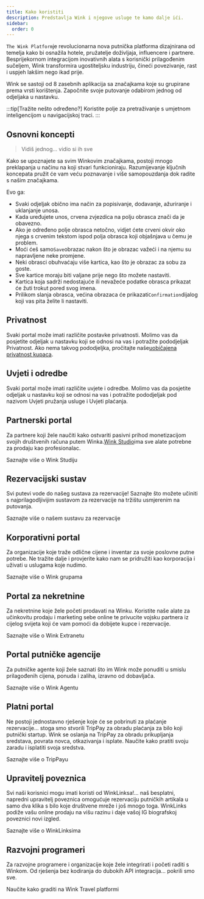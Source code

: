 ```yaml
---
title: Kako koristiti
description: Predstavlja Wink i njegove usluge te kamo dalje ići.
sidebar:
  order: 0
---
```


`The Wink Platform`je revolucionarna nova putnička platforma dizajnirana od temelja kako bi osnažila hotele, pružatelje doživljaja, influencere i partnere. Besprijekornom integracijom inovativnih alata s korisnički prilagođenim sučeljem, Wink transformira ugostiteljsku industriju, čineći povezivanje, rast i uspjeh lakšim nego ikad prije.

Wink se sastoji od 8 zasebnih aplikacija sa značajkama koje su grupirane prema vrsti korištenja.
Započnite svoje putovanje odabirom jednog od odjeljaka u nastavku.

:::tip\[Tražite nešto određeno?]
Koristite polje za pretraživanje s umjetnom inteligencijom u navigacijskoj traci.
:::

## Osnovni koncepti

> Vidiš jednog... vidio si ih sve

Kako se upoznajete sa svim Winkovim značajkama, postoji mnogo preklapanja u načinu na koji stvari funkcioniraju.
Razumijevanje ključnih koncepata pružit će vam veću poznavanje i više samopouzdanja dok radite s našim značajkama.

Evo ga:

* Svaki odjeljak obično ima način za popisivanje, dodavanje, ažuriranje i uklanjanje unosa.
* Kada uređujete unos, crvena zvjezdica<Badge text="*" variant="danger" size="large" />
  na polju obrasca znači da je obavezno.
* Ako je određeno polje obrasca netočno, vidjet ćete crveni okvir oko njega s crvenim tekstom ispod polja obrasca koji objašnjava u čemu je problem.
* Moći ćeš samo`Save`obrazac nakon što je obrazac važeći i na njemu su napravljene neke promjene.
* Neki obrasci obuhvaćaju više kartica, kao što je obrazac za sobu za goste.
* Sve kartice moraju biti valjane prije nego što možete nastaviti.
* Kartica koja sadrži nedostajuće ili nevažeće podatke obrasca prikazat će žuti trokut<Badge text="⚠️" variant="caution" size="large" />
  pored svog imena.
* Prilikom slanja obrasca, većina obrazaca će prikazati`Confirmation`dijalog koji vas pita želite li nastaviti.

## Privatnost

Svaki portal može imati različite postavke privatnosti. Molimo vas da posjetite odjeljak u nastavku koji se odnosi na vas i potražite pododjeljak Privatnost. Ako nema takvog pododjeljka, pročitajte naše[uobičajena privatnost kupaca](/booking-engine/privacy).

## Uvjeti i odredbe

Svaki portal može imati različite uvjete i odredbe. Molimo vas da posjetite odjeljak u nastavku koji se odnosi na vas i potražite pododjeljak pod nazivom Uvjeti pružanja usluge i Uvjeti plaćanja.

## Partnerski portal

Za partnere koji žele naučiti kako ostvariti pasivni prihod monetizacijom svojih društvenih računa putem Winka.[Wink Studio](https://studio.wink.travel)ima sve alate potrebne za prodaju kao profesionalac.

<LinkButton href="/studio/what-is-studio">
  Saznajte više o Wink Studiju
</LinkButton>


## Rezervacijski sustav

Svi putevi vode do našeg sustava za rezervacije! Saznajte što možete učiniti s najprilagodljivijim sustavom za rezervacije na tržištu usmjerenim na putovanja.

<LinkButton href="/booking-engine/in-a-nutshell">
  Saznajte više o našem sustavu za rezervacije
</LinkButton>


## Korporativni portal

Za organizacije koje traže odlične cijene i inventar za svoje poslovne putne potrebe. Ne tražite dalje i provjerite kako nam se pridružiti kao korporacija i uživati ​​u uslugama koje nudimo.

<LinkButton href="/corporate/what-is-group">
  Saznajte više o Wink grupama
</LinkButton>


## Portal za nekretnine

Za nekretnine koje žele početi prodavati na Winku. Koristite naše alate za učinkovitu prodaju i marketing sebe online te privucite vojsku partnera iz cijelog svijeta koji će vam pomoći da dobijete kupce i rezervacije.

<LinkButton href="/extranet/what-is-extranet">
  Saznajte više o Wink Extranetu
</LinkButton>


## Portal putničke agencije

Za putničke agente koji žele saznati što im Wink može ponuditi u smislu prilagođenih cijena, ponuda i zaliha, izravno od dobavljača.

<LinkButton href="/travel-agent/what-is-agent">
  Saznajte više o Wink Agentu
</LinkButton>


## Platni portal

Ne postoji jednostavno rješenje koje će se pobrinuti za plaćanje rezervacije... stoga smo stvorili TripPay za obradu plaćanja za bilo koji putnički startup. Wink se oslanja na TripPay za obradu prikupljanja sredstava, povrata novca, otkazivanja i isplate.
Naučite kako pratiti svoju zaradu i isplatiti svoja sredstva.

<LinkButton href="/payment/what-is-trip-pay">
  Saznajte više o TripPayu
</LinkButton>


## Upravitelj poveznica

Svi naši korisnici mogu imati koristi od WinkLinksa!... naš besplatni, napredni upravitelj poveznica omogućuje rezervaciju putničkih artikala u samo dva klika s bilo koje društvene mreže i još mnogo toga.
WinkLinks podiže vašu online prodaju na višu razinu i daje vašoj IG biografskoj poveznici novi izgled.

<LinkButton href="/link-manager/wink-links">
  Saznajte više o WinkLinksima
</LinkButton>


## Razvojni programeri

Za razvojne programere i organizacije koje žele integrirati i početi raditi s Winkom. Od rješenja bez kodiranja do dubokih API integracija... pokrili smo sve.

<LinkButton href="/developers/build-on-wink">
  Naučite kako graditi na Wink Travel platformi
</LinkButton>

